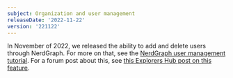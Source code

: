 ```yaml
---
subject: Organization and user management
releaseDate: '2022-11-22'
version: '221122'
---
```


In November of 2022, we released the ability to add and delete users through NerdGraph. For more on that, see the [NerdGraph user management tutorial](https://docs.newrelic.com/docs/apis/nerdgraph/examples/nerdgraph-manage-users). For a forum post about this, see [this Explorers Hub post on this feature](https://discuss.newrelic.com/t/add-and-delete-users-via-nerdgraph/191462). 

